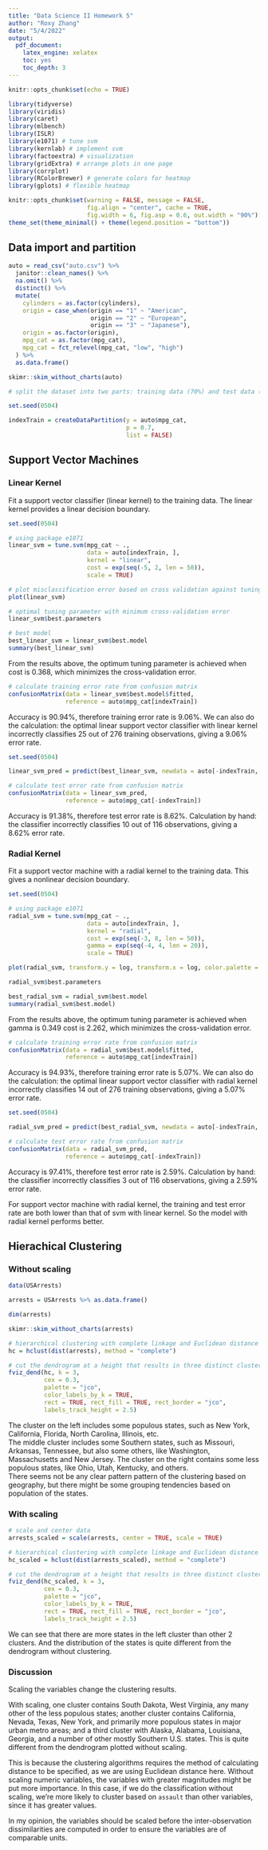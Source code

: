 ```yaml
---
title: "Data Science II Homework 5"
author: "Roxy Zhang"
date: "5/4/2022"
output:
  pdf_document:
    latex_engine: xelatex
    toc: yes
    toc_depth: 3
---
```


\newpage

```r
knitr::opts_chunk$set(echo = TRUE)

library(tidyverse)
library(viridis)
library(caret)
library(mlbench)
library(ISLR)
library(e1071) # tune svm
library(kernlab) # implement svm
library(factoextra) # visualization
library(gridExtra) # arrange plots in one page
library(corrplot) 
library(RColorBrewer) # generate colors for heatmap
library(gplots) # flexible heatmap
```

```r
knitr::opts_chunk$set(warning = FALSE, message = FALSE, 
                      fig.align = "center", cache = TRUE, 
                      fig.width = 6, fig.asp = 0.6, out.width = "90%")
theme_set(theme_minimal() + theme(legend.position = "bottom"))
```


## Data import and partition

```r
auto = read_csv("auto.csv") %>% 
  janitor::clean_names() %>% 
  na.omit() %>% 
  distinct() %>% 
  mutate(
    cylinders = as.factor(cylinders),
    origin = case_when(origin == "1" ~ "American",
                       origin == "2" ~ "European",
                       origin == "3" ~ "Japanese"),
    origin = as.factor(origin),
    mpg_cat = as.factor(mpg_cat),
    mpg_cat = fct_relevel(mpg_cat, "low", "high")
  ) %>% 
  as.data.frame()

skimr::skim_without_charts(auto)
```

```r
# split the dataset into two parts: training data (70%) and test data (30%)

set.seed(0504)

indexTrain = createDataPartition(y = auto$mpg_cat,
                                 p = 0.7,
                                 list = FALSE)
```



## Support Vector Machines

### Linear Kernel

Fit a support vector classifier (linear kernel) to the training data. The linear kernel provides a linear decision boundary.

```r
set.seed(0504)

# using package e1071
linear_svm = tune.svm(mpg_cat ~ .,
                      data = auto[indexTrain, ],
                      kernel = "linear",
                      cost = exp(seq(-5, 2, len = 50)),
                      scale = TRUE)

# plot misclassification error based on cross validation against tuning parameter(cost)
plot(linear_svm)

# optimal tuning parameter with minimum cross-validation error
linear_svm$best.parameters

# best model
best_linear_svm = linear_svm$best.model
summary(best_linear_svm)
```

From the results above, the optimum tuning parameter is achieved when cost is 0.368, which minimizes the cross-validation error.


```r
# calculate training error rate from confusion matrix
confusionMatrix(data = linear_svm$best.model$fitted, 
                reference = auto$mpg_cat[indexTrain])
```

Accuracy is 90.94%, therefore training error rate is 9.06%. We can also do the calculation: the optimal linear support vector classifier with linear kernel incorrectly classifies 25 out of 276 training observations, giving a 9.06% error rate.

```r
set.seed(0504)

linear_svm_pred = predict(best_linear_svm, newdata = auto[-indexTrain, ])

# calculate test error rate from confusion matrix
confusionMatrix(data = linear_svm_pred, 
                reference = auto$mpg_cat[-indexTrain])
```

Accuracy is 91.38%, therefore test error rate is 8.62%. Calculation by hand: the classifier incorrectly classifies 10 out of 116 observations, giving a 8.62% error rate.


### Radial Kernel

Fit a support vector machine with a radial kernel to the training data. This gives a nonlinear decision boundary.

```r
set.seed(0504)

# using package e1071
radial_svm = tune.svm(mpg_cat ~ .,
                      data = auto[indexTrain, ],
                      kernel = "radial",
                      cost = exp(seq(-3, 8, len = 50)),
                      gamma = exp(seq(-4, 4, len = 20)),
                      scale = TRUE)

plot(radial_svm, transform.y = log, transform.x = log, color.palette = terrain.colors)

radial_svm$best.parameters

best_radial_svm = radial_svm$best.model
summary(radial_svm$best.model)
```

From the results above, the optimum tuning parameter is achieved when gamma is 0.349 cost is 2.262, which minimizes the cross-validation error.  

```r
# calculate training error rate from confusion matrix
confusionMatrix(data = radial_svm$best.model$fitted, 
                reference = auto$mpg_cat[indexTrain])
```

Accuracy is 94.93%, therefore training error rate is 5.07%. We can also do the calculation: the optimal linear support vector classifier with radial kernel incorrectly classifies 14 out of 276 training observations, giving a 5.07% error rate.

```r
set.seed(0504)

radial_svm_pred = predict(best_radial_svm, newdata = auto[-indexTrain, ])

# calculate test error rate from confusion matrix
confusionMatrix(data = radial_svm_pred, 
                reference = auto$mpg_cat[-indexTrain])
```

Accuracy is 97.41%, therefore test error rate is 2.59%. Calculation by hand: the classifier incorrectly classifies 3 out of 116 observations, giving a 2.59% error rate.

For support vector machine with radial kernel, the training and test error rate are both lower than that of svm with linear kernel. So the model with radial kernel performs better.




## Hierachical Clustering

### Without scaling

```r
data(USArrests)

arrests = USArrests %>% as.data.frame()

dim(arrests)

skimr::skim_without_charts(arrests)
```

```r
# hierarchical clustering with complete linkage and Euclidean distance (without scaling)
hc = hclust(dist(arrests), method = "complete")
```

```r
# cut the dendrogram at a height that results in three distinct clusters
fviz_dend(hc, k = 3,    
          cex = 0.3, 
          palette = "jco",
          color_labels_by_k = TRUE,
          rect = TRUE, rect_fill = TRUE, rect_border = "jco",
          labels_track_height = 2.5)
```

The cluster on the left includes some populous states, such as New York, California, Florida, North Carolina, Illinois, etc.  
The middle cluster includes some Southern states, such as Missouri, Arkansas, Tennessee, but also some others, like Washington, Massachusetts and New Jersey. 
The cluster on the right contains some less populous states, like Ohio, Utah, Kentucky, and others.  
There seems not be any clear pattern pattern of the clustering based on geography, but there might be some grouping tendencies based on population of the states. 


### With scaling

```r
# scale and center data
arrests_scaled = scale(arrests, center = TRUE, scale = TRUE)

# hierarchical clustering with complete linkage and Euclidean distance
hc_scaled = hclust(dist(arrests_scaled), method = "complete")
```

```r
# cut the dendrogram at a height that results in three distinct clusters
fviz_dend(hc_scaled, k = 3,    
          cex = 0.3, 
          palette = "jco",
          color_labels_by_k = TRUE,
          rect = TRUE, rect_fill = TRUE, rect_border = "jco",
          labels_track_height = 2.5)
```

We can see that there are more states in the left cluster than other 2 clusters. And the distribution of the states is quite different from the dendrogram without clustering. 


### Discussion

Scaling the variables change the clustering results.  
 
With scaling, one cluster contains South Dakota, West Virginia, any many other of the less populous states; another cluster contains California, Nevada, Texas, New York, and primarily more populous states in major urban metro areas; and a third cluster with Alaska, Alabama, Louisiana, Georgia, and a number of other mostly Southern U.S. states. This is quite different from the dendrogram plotted without scaling.

This is because the clustering algorithms requires the method of calculating distance to be specified, as we are using Euclidean distance here. Without scaling numeric variables, the variables with greater magnitudes might be put more importance. In this case, if we do the classification without scaling, we're more likely to cluster based on `assault` than other variables, since it has greater values.  

In my opinion, the variables should be scaled before the inter-observation dissimilarities are computed in order to ensure the variables are of comparable units.




